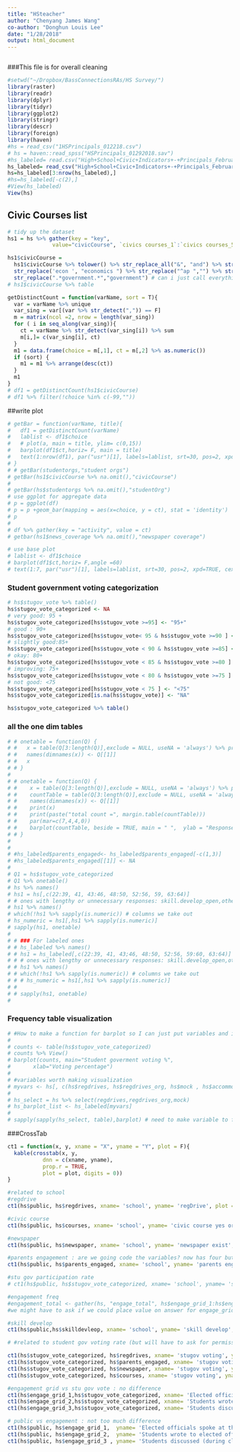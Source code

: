 ---
title: "HSteacher"
author: "Chenyang James Wang"
co-author: "Donghun Louis Lee"
date: "1/28/2018"
output: html_document 
---

```{r global_options, include=FALSE, results='asis'}
```

###This file is for overall cleaning 

```{r setup, include=FALSE}
#setwd("~/Dropbox/BassConnectionsRAs/HS Survey/")
library(raster)
library(readr)
library(dplyr)
library(tidyr)
library(ggplot2)
library(stringr)
library(descr) 
library(foreign)
library(haven)
#hs = read_csv("1HSPrincipals_012218.csv")
# hs = haven::read_spss("HSPrincipals_01292018.sav")
#hs_labeled= read.csv("High+School+Civic+Indicators+-+Principals_February+24%2C+2018_14.45.csv", stringsAsFactors = T,na.strings = "")
hs_labeled= read_csv("High+School+Civic+Indicators+-+Principals_February+24%2C+2018_14.45.csv")
hs=hs_labeled[3:nrow(hs_labeled),]
#hs=hs_labeled[-c(2),]
#View(hs_labeled)
View(hs)
```

## Civic Courses list
```{r, echo=FALSE}
# tidy up the dataset
hs1 = hs %>% gather(key = "key",
              value="civicCourse", `civics courses_1`:`civics courses_5`) %>% arrange(IPAddress)

hs1$civicCourse =
  hs1$civicCourse %>% tolower() %>% str_replace_all("&", "and") %>% str_replace('gov ','government ') %>%
  str_replace('econ ', "economics ") %>% str_replace("^ap ","") %>% str_replace('american', 'us') %>%
  str_replace(".*government.*","government") # can i just call everything 'government' as 'government'?
# hs1$civicCourse %>% table

getDistinctCount = function(varName, sort = T){
  var = varName %>% unique
  var_sing = var[(var %>% str_detect(",")) == F]
  m = matrix(ncol =2, nrow = length(var_sing))
  for ( i in seq_along(var_sing)){
    ct = varName %>% str_detect(var_sing[i]) %>% sum
    m[i,]= c(var_sing[i], ct)
  }
  m1 = data.frame(choice = m[,1], ct = m[,2] %>% as.numeric())
  if (sort) {
    m1 = m1 %>% arrange(desc(ct))
  }
  m1
}
# df1 = getDistinctCount(hs1$civicCourse)
# df1 %>% filter(!choice %in% c(-99,""))
```
##write plot
```{r,echo=F}
# getBar = function(varName, title){
#   df1 = getDistinctCount(varName)
#   lablist <- df1$choice
#   # plot(a, main = title, ylim= c(0,15))
#   barplot(df1$ct,horiz= F, main = title)
#   text(1:nrow(df1), par("usr")[1], labels=lablist, srt=30, pos=2, xpd=TRUE, cex = .7)
# }
# # getBar(studentorgs,"student orgs")
# getBar(hs1$civicCourse %>% na.omit(),"civicCourse")
#
# getBar(hs$studentorgs %>% na.omit(),"studentOrg")
# use ggplot for aggregate data
# p = ggplot(df)
# p = p +geom_bar(mapping = aes(x=choice, y = ct), stat = 'identity')
# p
#
# df %>% gather(key = "activity", value = ct)
# getbar(hs1$news_coverage %>% na.omit(),"newspaper coverage")

# use base plot
# lablist <- df1$choice
# barplot(df1$ct,horiz= F,angle =60)
# text(1:7, par("usr")[1], labels=lablist, srt=30, pos=2, xpd=TRUE, cex = .7)


```

### Student government voting categorization
```{r}

# hs$stugov_vote %>% table()
hs$stugov_vote_categorized <- NA
# very good: 95 +
hs$stugov_vote_categorized[hs$stugov_vote >=95] <- "95+"
# good : 90+
hs$stugov_vote_categorized[hs$stugov_vote< 95 & hs$stugov_vote >=90 ] <- "90-95"
# slightly good:85+
hs$stugov_vote_categorized[hs$stugov_vote < 90 & hs$stugov_vote >=85] <- "85-89"
# okay: 80+
hs$stugov_vote_categorized[hs$stugov_vote < 85 & hs$stugov_vote >=80 ] <- "80-84"
# improving: 75+
hs$stugov_vote_categorized[hs$stugov_vote < 80 & hs$stugov_vote >=75 ] <- "75-79"
# not good: <75
hs$stugov_vote_categorized[hs$stugov_vote < 75 ] <- "<75"
hs$stugov_vote_categorized[is.na(hs$stugov_vote)] <- "NA"

hs$stugov_vote_categorized %>% table()
```

### all the one dim tables
```{r}

# # onetable = function(Q) {
# #   x = table(Q[3:length(Q)],exclude = NULL, useNA = 'always') %>% prop.table() %>% round(2)
# #   names(dimnames(x)) <- Q[[1]]
# #   x
# # }
# 
# # onetable = function(Q) {
# #    x = table(Q[3:length(Q)],exclude = NULL, useNA = 'always') %>% prop.table() %>% round(2) 
# #    countTable = table(Q[3:length(Q)],exclude = NULL, useNA = 'always')
# #    names(dimnames(x)) <- Q[[1]]
# #    print(x)
# #    print(paste("total count =", margin.table(countTable)))
# #    par(mar=c(7,4,4,0))
# #    barplot(countTable, beside = TRUE, main = " ",  ylab = "Responses", cex.names=0.7 , xpd = FALSE, las=2, font.axis=2)
# # }
# 
# 
# #hs_labeled$parents_engaged<- hs_labeled$parents_engaged[-c(1,3)] 
# #hs_labeled$parents_engaged[[1]] <- NA
# 
# Q1 = hs$stugov_vote_categorized
# Q1 %>% onetable()
# hs %>% names()
# hs1 = hs[,c(22:39, 41, 43:46, 48:50, 52:56, 59, 63:64)]
# # ones with lengthy or unnecessary responses: skill.develop_open,otheractivities, final_open, total duration
# hs1 %>% names()
# which(!hs1 %>% sapply(is.numeric)) # columns we take out
# hs_numeric = hs1[,hs1 %>% sapply(is.numeric)]
# sapply(hs1, onetable)
# 
# # ### For labeled ones 
# # hs_labeled %>% names()
# # hs1 = hs_labeled[,c(22:39, 41, 43;46, 48:50, 52:56, 59:60, 63:64)]
# # # ones with lengthy or unnecessary responses: skill.develop_open,otheractivities, final_open, total duration
# # hs1 %>% names()
# # which(!hs1 %>% sapply(is.numeric)) # columns we take out
# # # hs_numeric = hs1[,hs1 %>% sapply(is.numeric)]
# # 
# # sapply(hs1, onetable)
# 

```

 
### Frequency table visualization
```{r}
# #How to make a function for barplot so I can just put variables and it will give me plot?
# 
# counts <- table(hs$stugov_vote_categorized)
# counts %>% View()
# barplot(counts, main="Student goverment voting %", 
#   	xlab="Voting percentage")
# 
# #variables worth making visualization 
# myvars <- hs[, c(hs$regdrives, hs$regdrives_org, hs$mock , hs$accommodations, hs$award, hs$courses, hs$service, hs$volunteer, hs$reg_parents, hs$newspaper)]
# 
# hs_select = hs %>% select(regdrives,regdrives_org,mock)
# hs_barplot_list <- hs_labeled[myvars]
# 
# sapply(sapply(hs_select, table),barplot) # need to make variable to frequency table first. 

```


###CrossTab
```{r, echo =F, results='markup'}
ct1 = function(x, y, xname = "X", yname = "Y", plot = F){
  kable(crosstab(x, y,
           dnn = c(xname, yname),
           prop.r = TRUE,
           plot = plot, digits = 0))
}

#related to school 
#regdrive
ct1(hs$public, hs$regdrives, xname= 'school', yname= 'regDrive', plot = F)

#civic course
ct1(hs$public, hs$courses, xname= 'school', yname= 'civic course yes or no', plot = F)

#newspaper
ct1(hs$public, hs$newspaper, xname= 'school', yname= 'newspaper exist', plot = F)

#parents engagement : are we going code the variables? now has four but that would not mean that much 
ct1(hs$public, hs$parents_engaged, xname= 'school', yname= 'parents engage', plot = F)

#stu gov participation rate
# ct1(hs$public, hs$stugov_vote_categorized, xname= 'school', yname= 'student vote', plot = F)

#engagement freq 
#engagement_total <- gather(hs, "engage_total", hs$engage_grid_1:hs$engage_grid_3, na.rm = TRUE)
#we might have to ask if we could place value on answer for engage_grid 1,2,3

#skill develop 
ct1(hs$public,hs$skilldevleop, xname= 'school', yname= 'skill develop', plot = F)

# #related to student gov voting rate (but will have to ask for permission to code the variables)

ct1(hs$stugov_vote_categorized, hs$regdrives, xname= 'stugov voting', yname= 'regrdrive', plot = F)
ct1(hs$stugov_vote_categorized, hs$parents_engaged, xname= 'stugov voting', yname= 'parents engage', plot = F)
ct1(hs$stugov_vote_categorized, hs$newspaper, xname= 'stugov voting', yname= 'newspaper', plot = F)
ct1(hs$stugov_vote_categorized, hs$courses, xname= 'stugov voting', yname= 'civic courses yes or no', plot = F)

#engagement grid vs stu gov vote : no difference
ct1(hs$engage_grid_1,hs$stugov_vote_categorized, xname= 'Elected officials spoke at the school', yname= 'stugov voting', plot = F)
ct1(hs$engage_grid_2,hs$stugov_vote_categorized, xname= 'Students wrote to elected officials', yname= 'stugov voting', plot = F)
ct1(hs$engage_grid_3,hs$stugov_vote_categorized, xname= 'Students discussed (during class) actions taken by elected officials', yname= 'stugov voting', plot = F)

# public vs engagement : not too much difference
ct1(hs$public, hs$engage_grid_1,  yname= 'Elected officials spoke at the school', xname= 'SchoolType', plot = F)
ct1(hs$public, hs$engage_grid_2,  yname= 'Students wrote to elected officials', xname= 'SchoolType', plot = F)
ct1(hs$public, hs$engage_grid_3 , yname= 'Students discussed (during class) actions taken by elected officials', xname= 'SchoolType', plot = F)

```









